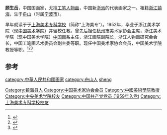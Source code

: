 '''顾生岳'''{{BD|1927年|11月7日|2012年|9月15日|}}，中国国画家，尤擅[[工笔|工笔]][[人物画|人物画]]，中国新[[浙派|浙派]]的代表画家之一。祖籍[[浙江|浙江]][[镇海|镇海]]，生于[[舟山|舟山]]（时属[[宁波市|宁波市]]）。

早年就读于于[[上海美术专科学校|上海美术专科学校]]（简称“上海美专”）。1952年，毕业于浙江美术学院（现[[中国美术学院|中国美术学院]]）并留校任教。曾先后担任[[杭州市|杭州市]]美术家协会主席，浙江美术学院（现中国美术学院）[[中国画|中国画]]系主任，浙江画院副院长，浙江人物画研究会会长，中国工笔画艺术委员会副主委等职。现任中国美术家协会会员，中国美术学院教授等职。<ref>{{cite web |title=画家顾生岳去世享年85岁 曾说“卖画伤害艺术”-中新网 |url=http://www.chinanews.com/cul/2012/09-17/4188542.shtml |website=www.chinanews.com |accessdate=2020-10-22}}</ref><ref>{{cite web |title=北仑籍著名人物画家顾生岳日前辞世 - 宁波文化遗产保护网 |url=http://www.nbwb.net/info.aspx?Id=20685 |website=www.nbwb.net |accessdate=2020-10-22}}</ref><ref>{{cite web |title=【逝者】顾生岳_读书频道_凤凰网 |url=http://book.ifeng.com/gundong/detail_2012_09/18/17690866_0.shtml |website=book.ifeng.com |accessdate=2020-10-22}}</ref>

==参考==
{{refs}}

{{normdaten}}
{{DEFAULTSORT:gu shengyue}}
[[category:中華人民共和國画家|category:中華人民共和國画家]]
[[Category:镇海县人|Category:镇海县人]]
[[category:舟山人|category:舟山人]]
[[category:顾姓|sheng]]
[[Category:中国美术家协会会员|Category:中国美术家协会会员]]
[[Category:中國美術學院教授|Category:中國美術學院教授]]
[[Category:中央美术学院校友|Category:中央美术学院校友]]
[[Category:中国共产党党员_(1959年入党)|Category:中国共产党党员 (1959年入党)]]
[[Category:上海美术专科学校校友|Category:上海美术专科学校校友]]
{{china-painter-stub}}